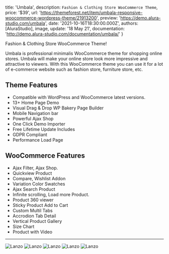 
  title: 'Umbala',
  description: `Fashion & Clothing Store WooCommerce Theme`,
  price: '$39',
  url: 'https://themeforest.net/item/umbala-responsive-woocommerce-wordpress-theme/21913200',
  preview: 'https://demo.alura-studio.com/umbala',
  date: '2021-10-16T18:30:00.000Z',
  authors: [AluraStudio],
  image,
  update: '18 May 21',
  documentation: 'http://demo.alura-studio.com/documentation/umbala/'
}

Fashion & Clothing Store WooCommerce Theme!

<!--more-->

Umbala is professional minimalis WooCommerce theme for shopping online stores. Umbala will make your online store look more impressive and attractive to viewers. With this WooCommerce theme you can use it for a lot of e-commerce website such as fashion store, furniture store, etc.

<h2 id="theme-features">Theme Features</h2>

- Compatible with WordPress and WooCommerce latest versions.
- 13+ Home Page Demo
- Visual Drag & Drop WP Bakery Page Builder
- Mobile Navigation bar
- Powerful Ajax Shop
- One Click Demo Importer
- Free Lifetime Update Includes
- GDPR Compliant
- Performance Load Page

<h2 id="woocommerce-features">WooCommerce Features</h2>

- Ajax Filter, Ajax Shop.
- Quickview Product
- Compare, Wishlist Addon
- Variation Color Swatches
- Ajax Search Product
- Infinite scrolling, Load more Product.
- Product 360 viewer
- Sticky Product Add to Cart
- Custom Multil Tabs
- Accrodion Tab Detail
- Vertical Product Gallery
- Size Chart
- Product with Video

---

<img src={screen1} alt="Lanzo" />
<img src={screen2} alt="Lanzo" />
<img src={screen3} alt="Lanzo" />
<img src={screen4} alt="Lanzo" />
<img src={screen5} alt="Lanzo" />


